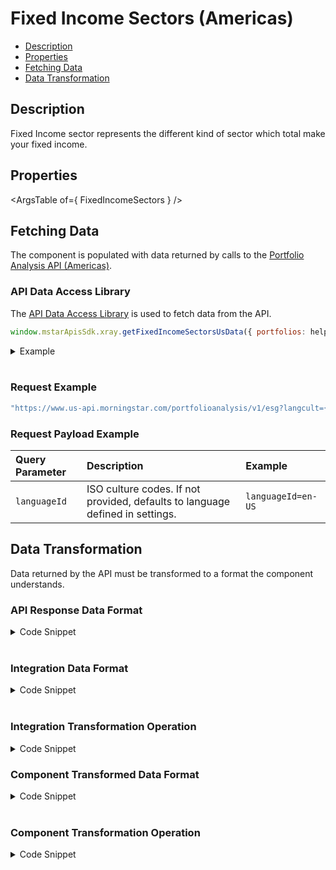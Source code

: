 
<Meta title="FixedIncomeSectors" component={FixedIncomeSectors} />

<style> {
  `
    details {
      padding: 10px;
      font-weight: bold;
      color: white;
      background: #3c3c3c;
    }
    summary {
      font-family: "Nunito Sans","San Francisco",BlinkMacSystemFont,"Segoe UI","Helvetica Neue",Helvetica,Arial,sans-serif;
      cursor: pointer;
    }
    .summary-text {
      padding-left: 5px;
      font-size: 15px;
    }
    .v-application--wrap {
        min-height: 100%
    }
  `}
  
</style>

# Fixed Income Sectors (Americas)

- [Description](#description)
- [Properties](#properties)
- [Fetching Data](#fetching-data)
- [Data Transformation](#data-transformation)


## Description
Fixed Income sector represents the different kind of sector which total make your fixed income.


<Canvas withSource="open" withToolbar>
  <Story id="components-fixed-income-sectors--story-details-us"></Story>
</Canvas>

## Properties

<ArgsTable of={ FixedIncomeSectors } />

## Fetching Data

The component is populated with data returned by calls to the <a href={PORTFOLIO_ANALYSIS_AMERICAS_URL} target="_blank">Portfolio Analysis API (Americas)</a>.
<!--
- [API Data Access Library](#api-data-access-library)
- [Request Example](#request)
- [Request Payload Example](#request-payload)
-->

### API Data Access Library
The <a href={DATA_ACCESS_LIBRARY} target="_blank">API Data Access Library</a> is used to fetch data from the API.

``` javascript dark
window.mstarApisSdk.xray.getFixedIncomeSectorsUsData({ portfolios: helper.sampleUsPortfolio, languageId: 'en-US' })
```
<details>
  <summary><span class="summary-text">Example</span></summary>

``` javascript dark
const samplePortfolio = [
    {
        name: 'US demo portfolio - weight',
        totalValue: 10000,
        currency: 'USD',
        holdings: [
            {
                securityId: 'FOUSA06OEZ',
                weight: 30,
            },
            {
                securityId: 'FOUSA06IVV',
                weight: 50,
            },
            {
                securityId: 'F00000T770',
                weight: 20,
            },
        ],
        benchmark: {
            type: 'Standard',
            holdings: [
                {
                    securityId: 'XIUSA0010V',
                    weight: 100,
                },
            ],
        },
    },
];

window.mstarApisSdk.xray.getFixedIncomeSectorsUsData({ portfolios: helper.sampleUsPortfolio, languageId: 'en-US' })
```
</details>
&nbsp;

### Request Example

```javascript dark
"https://www.us-api.morningstar.com/portfolioanalysis/v1/esg?langcult={{languageId}}"

```
### Request Payload Example

| Query Parameter | Description|Example |
| :----------- | :--------| :----------- | 
| `languageId` |	ISO culture codes. If not provided, defaults to language defined in settings. |`languageId=en-US` |

## Data Transformation

Data returned by the API must be transformed to a format the component understands.
<!--
- [API Response Data Format](#api-response-data-format)
- [Integration Data Format](#integration-data-format) 
- [Integration Transformation Operation](#integration-transformation-operation) 
- [Component Transformed Data Format](#component-transformed-data-format) 
- [Component Transformation Operation](#component-transformation-operation) 
-->

### API Response Data Format
<details>
  <summary><span class="summary-text">Code Snippet</span></summary>

```json dark
{
    "Portfolio": [
        {
            "Id": "Government",
            "Value": 0
        },
        {
            "Id": "Corporate",
            "Value": 96.38
        },
        {
            "Id": "Securitized",
            "Value": 0
        },
        {
            "Id": "Municipal",
            "Value": 0
        },
        {
            "Id": "CashEquivalents",
            "Value": 3.62
        },
        {
            "Id": "Derivative",
            "Value": 0
        }
    ],
    "Benchmark": [
        {
            "Id": "Government"
        },
        {
            "Id": "Corporate"
        },
        {
            "Id": "Securitized"
        },
        {
            "Id": "Municipal"
        },
        {
            "Id": "CashEquivalents"
        },
        {
            "Id": "Derivative"
        }
    ]
}
```
</details>
&nbsp;

### Integration Data Format
<details>
  <summary><span class="summary-text">Code Snippet</span></summary>

```json dark
{
    "portfolio": {
        "Government": 0,
        "Corporate": 96.38,
        "Securitized": 0,
        "Municipal": 0,
        "CashEquivalents": 3.62,
        "Derivative": 0
    },
    "benchmark": {
        "Government": 0,
        "Corporate": 0,
        "Securitized": 0,
        "Municipal": 0,
        "CashEquivalents": 0,
        "Derivative": 0
    }
}
```
</details>
&nbsp;

### Integration Transformation Operation
<details>
  <summary><span class="summary-text">Code Snippet</span></summary>

```javascript dark
function getFixedIncomeSectorsUsData(xrayData, breakdown = {}) {
    const portfolioData = get(xrayData, 'Portfolio', []);
    const benchmarkData = get(xrayData, 'Benchmark', []);
    const portfolio = {};
    const benchmark = {};
    portfolioData.forEach((sector) => {
        portfolio[sector.Id] = sector.Value;
    });
    benchmarkData.forEach((sector) => {
        benchmark[sector.Id] = sector.Value;
    });
    return {
        portfolio,
        benchmark
    };
}
```
</details>

### Component Transformed Data Format
<details>
  <summary><span class="summary-text">Code Snippet</span></summary>

```json dark
[
    {
        "key": "Government",
        "portfolio": 0,
        "benchmark": "-"
    },
    {
        "key": "Municipal",
        "portfolio": 0,
        "benchmark": "-"
    },
    {
        "key": "Corporate",
        "portfolio": 96.38,
        "benchmark": "-"
    },
    {
        "key": "Securitized",
        "portfolio": 0,
        "benchmark": "-"
    },
    {
        "key": "CashEquivalents",
        "portfolio": 3.62,
        "benchmark": "-"
    },
    {
        "key": "Derivative",
        "portfolio": 0,
        "benchmark": "-"
    }
]
```
</details>
&nbsp;

### Component Transformation Operation
<details>
  	<summary><span class="summary-text">Code Snippet</span></summary>

```javascript dark
    parsedModelData() {
        return this.dataPoints.map((sector) => ({
            key: sector,
            portfolio: this.modelData.portfolio[sector] ?? '-',
            benchmark: this.modelData.benchmark[sector] ?? '-',
        }));
    },
```
</details>

